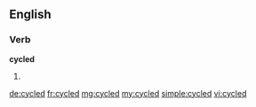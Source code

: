 ==English==

===Verb===
'''cycled'''

# {{past of|cycle}}

[[de:cycled]]
[[fr:cycled]]
[[mg:cycled]]
[[my:cycled]]
[[simple:cycled]]
[[vi:cycled]]